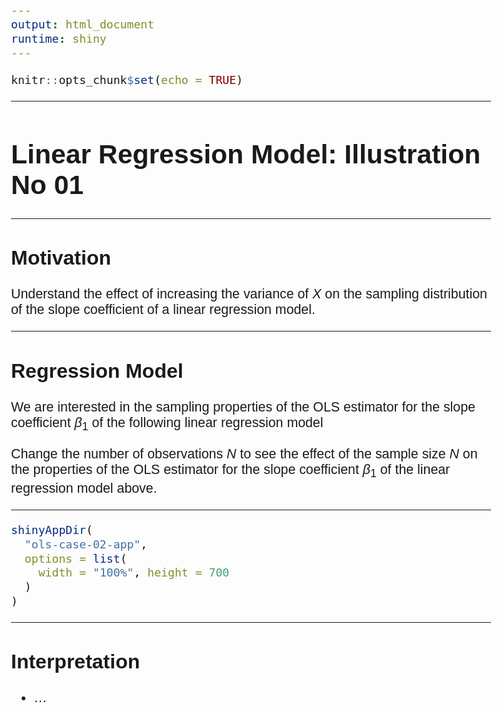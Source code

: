 ```yaml
---
output: html_document
runtime: shiny
---
```


<style>

body{
  font-family: Helvetica;
  font-size: 16pt;
}

</style>

```r
knitr::opts_chunk$set(echo = TRUE)
```

<hr>

<!-- # OLS: Case 1 -->

# Linear Regression Model: Illustration No 01

<hr>

## Motivation

Understand the effect of increasing the variance of $X$ on the sampling distribution of the slope coefficient of a linear regression model.

<hr>

## Regression Model

<!-- This illustrations shows the sampling properties of the OLS estimator for the slope coefficient $\beta_1$ of the following linear regression model -->

We are interested in the sampling properties of the OLS estimator for the slope coefficient $\beta_1$ of the following linear regression model

\begin{align}
Y_i &= -2 + 3.5 X_i + u_i, \\
X_i &\sim N\left(0,10\right), \\
u_i &\sim N\left(0,10\right).
\end{align}

Change the number of observations $N$ to see the effect of the sample size $N$ on the properties of the OLS estimator for the slope coefficient $\beta_1$ of the linear regression model above.

<hr>

```r
shinyAppDir(
  "ols-case-02-app",
  options = list(
    width = "100%", height = 700
  )
)
```

<hr>

## Interpretation

* ...
